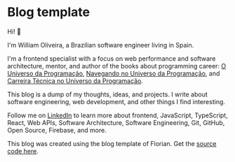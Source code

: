 # Blog template

Hi! 👋

I'm William Oliveira, a Brazilian software engineer living in Spain. 

I'm a frontend specialist with a focus on web performance and software architecture, mentor, and author of the books about programming career: [O Universo da Programação](https://www.casadocodigo.com.br/products/livro-universo-programacao), [Navegando no Universo da Programação](https://www.casadocodigo.com.br/products/livro-navegando-universo), and [Carreira Técnica no Universo da Programação](https://www.casadocodigo.com.br/products/livro-carreira-tecnica).

This blog is a dump of my thoughts, ideas, and projects. I write about software engineering, web development, and other things I find interesting.

Follow me on [LinkedIn](https://www.linkedin.com/in/william-oliveira/) to learn more about frontend, JavaScript, TypeScript, React, Web APIs, Software Architecture, Software Engineering, Git, GitHub, Open Source, Firebase, and more.

This blog was created using the blog template of Florian. Get the [source code here](https://github.com/flo-bit/blog-template).
